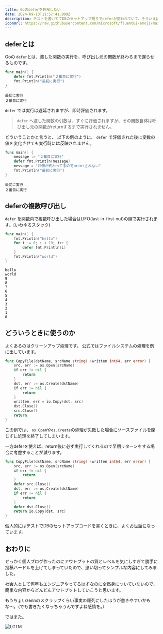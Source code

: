 ```yaml
---
title: Goのdeferを理解したい
date: 2024-09-13T11:57:41.809Z
description: テストを書いててDBのセットアップ周りでdeferが使われていて、そういえば何なんだ？って思ったのでまとめました。
iconUrl: https://raw.githubusercontent.com/microsoft/fluentui-emoji/main/assets/Goggles/Flat/goggles_flat.svg
---
```


## deferとは
Goの `defer`とは、渡した関数の実行を、呼び出し元の関数が終わるまで遅らせるものです。

```go showLineNumbers title="defer.go" /defer/#s
func main() {
	defer fmt.Println("２番目に実行")
	fmt.Println("最初に実行")
}
```

```text
最初に実行
２番目に実行
```

`defer` では実行は遅延されますが、即時評価されます。

> `defer` へ渡した関数の引数は、すぐに評価されますが、その関数自体は呼び出し元の関数がreturnするまで実行されません。

どういうことかと言うと、 以下の例のように、 `defer` で評価された後に変数の値を変化させても実行時には反映されません。

```go showLineNumbers {2,4} title="defer.go" 
func main() {
	message := "２番目に実行"
	defer fmt.Println(message)
	message = "評価が終わってるのでprintされない"
	fmt.Println("最初に実行")
}

```

```text
最初に実行
２番目に実行
```

## deferの複数呼び出し

`defer` を関数内で複数呼び出した場合はLIFO(last-in-first-out)の順で実行されます。(いわゆるスタック)

```go showLineNumbers title="defer.go" /defer/#s
func main() {
	fmt.Println("hello")
	for i := 0; i < 10; i++ {
		defer fmt.Println(i)
	}
	fmt.Println("world")
}
```

```text
hello
world
9
8
7
6
5
4
3
2
1
0
```

## どういうときに使うのか
よくあるのはクリーンアップ処理です。
公式ではファイルシステムの処理を例に出しています。

```go showLineNumbers
func CopyFile(dstName, srcName string) (written int64, err error) {
    src, err := os.Open(srcName)
    if err != nil {
        return
    }
    dst, err := os.Create(dstName)
    if err != nil {
        return
    }
    written, err = io.Copy(dst, src)
    dst.Close()
    src.Close()
    return
}
```

この例では、 `os.Open`や`os.Create`の処理が失敗した場合にソースファイルを閉じずに処理を終了してしまいます。

一方deferを使えば、return後に必ず実行してくれるので早期リターンをする場合に考慮することが減ります。

```go showLineNumbers /defer/#s
func CopyFile(dstName, srcName string) (written int64, err error) {
    src, err := os.Open(srcName)
    if err != nil {
        return
    }
    defer src.Close()
    dst, err := os.Create(dstName)
    if err != nil {
        return
    }
    defer dst.Close()
    return io.Copy(dst, src)
}
```

個人的にはテストでDBのセットアップコードを書くときに、よくお世話になっています。

## おわりに

せっかく個人ブログ作ったのにアウトプットの質とレベルを気にしすぎて勝手に投稿ハードルを上げてしまっていたので、思い切ってシンプルな内容にしてみました。

社会人として何年もエンジニアやってるはずなのに全然身についていないので、簡単な内容からどんどんアウトプットしていこうと思います。

もうちょいzennのスクラップくらい事実の羅列にしたほうが書きやすいかもな〜。（でも書きたくなっちゃうんですよね感情を。）

ではまた。

![LGTM](https://images.ctfassets.net/rd8mwctho8md/6jHIzho90juyoh3Zk0ZFxD/c75cea77036183747b0d76e2e000f386/DSC_0218.webp?w=540&h=540&q=80&fm=webp)